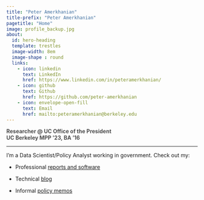 ```yaml
---
title: "Peter Amerkhanian"
title-prefix: "Peter Amerkhanian"
pagetitle: "Home"
image: profile_backup.jpg
about:
  id: hero-heading
  template: trestles
  image-width: 8em
  image-shape : round
  links:
    - icon: linkedin
      text: LinkedIn
      href: https://www.linkedin.com/in/peteramerkhanian/
    - icon: github
      text: Github
      href: https://github.com/peter-amerkhanian
    - icon: envelope-open-fill
      text: Email
      href: mailto:peteramerkhanian@berkeley.edu
---
```

<p style="font-weight: 650; color: #4d4d4d">Researcher @ UC Office of the President    
UC Berkeley MPP '23, BA '16
</p>
<hr>
I’m a Data Scientist/Policy Analyst working in government. Check out my:      

- Professional [reports and software](projects.qmd)

- Technical [blog](blog.qmd)

- Informal [policy memos](memos.qmd)